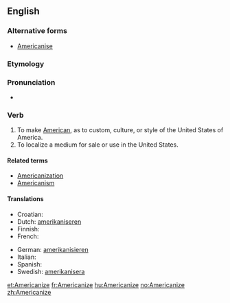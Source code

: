 ==English==

===Alternative forms===
* [[Americanise]]

===Etymology===
{{suffix|American|ize}}

===Pronunciation===
*{{audio|en-us-Americanize.ogg|Audio (US)}}

===Verb===
{{en-verb|Americaniz|ing}}

# To make [[American]], as to custom, culture, or style of the United States of America.
# To localize a medium for sale or use in the United States.

====Related terms====
* [[Americanization]]
* [[Americanism]]

====Translations====
{{trans-top|to make American}}
* Croatian: {{t-|hr|amerikanizirati}}
* Dutch: [[amerikaniseren]]
* Finnish: {{t-|fi|amerikkalaistaa}}
* French: {{t+|fr|américaniser}}
{{trans-mid}}
* German: [[amerikanisieren]]
* Italian: {{t-|it|americanizzare}}
* Spanish: {{t+|es|americanizar}}
* Swedish: [[amerikanisera]]
{{trans-bottom}}

[[et:Americanize]]
[[fr:Americanize]]
[[hu:Americanize]]
[[no:Americanize]]
[[zh:Americanize]]